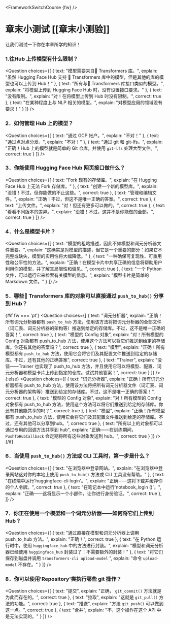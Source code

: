 <FrameworkSwitchCourse {fw} />

<!-- DISABLE-FRONTMATTER-SECTIONS -->

# 章末小测试 [[章末小测验]]

<CourseFloatingBanner
    chapter={4}
    classNames="absolute z-10 right-0 top-0"
/>

让我们测试一下你在本章所学的知识！

### 1.往Hub 上传模型有什么限制？

<Question
	choices={[
		{
			text: "模型需要来自🤗 Transformers 库。",
			explain: "虽然 Hugging Face Hub 支持 🤗 Transformers 库中的模型，但是其他的库的模型也可以上传到 Hub！"
		},
		{
			text: "所有与🤗 Transformers 库接口类似的模型。",
			explain: "将模型上传到 Hugging Face Hub 时，没有设置接口要求。"
		},
		{
			text: "没有限制。",
			explain: "对！在将模型上传到 Hub 时没有限制。",
            correct: true
		},
        {
			text: "在某种程度上与 NLP 相关的模型。",
			explain: "对模型应用的领域没有要求！"
		}
	]}
/>

### 2．如何管理 Hub 上的模型？
<Question
	choices={[
		{
			text: "通过 GCP 帐户。",
			explain: "不对！"
		},
		{
			text: "通过点对点分发。",
			explain: "不对！"
		},
		{
			text: "通过 git 和 git-lfs。",
			explain: "正确！Hub 上的模型就是简单的 Git 仓库，并使用 `git-lfs` 处理大型文件。",
            correct: true
		}
	]}
/>

### 3．你能使用 Hugging Face Hub 网页接口做什么？
<Question
	choices={[
		{
			text: "Fork 现有的存储库。",
			explain: "在 Hugging Face Hub 上无法 Fork 存储库。"
		},
		{
			text: "创建一个新的模型库。",
			explain: "没错！不过，但你能做的不止这些。",
            correct: true
		},
		{
			text: "管理和编辑文件。",
			explain: "正确！不过，但这不是唯一正确的答案。",
            correct: true
		},
        {
			text: "上传文件。",
			explain: "对！但还有更多可以做的。",
            correct: true
		},
        {
			text: "看看不同版本的差异。",
			explain: "没错！不过，这并不是你能做的全部。",
            correct: true
		}
	]}
/>

### 4．什么是模型卡片？
<Question
	choices={[
		{
			text: "模型的粗略描述，因此不如模型和词元分析器文件重要。",
			explain: "这确实是对模型的描述，但它是一个重要的部分：如果它不完整或缺失，模型的实用性将大幅降低。"
		},
		{
			text: "一种确保可复现性、可重用性和公平性的方法。",
			explain: "正确！在模型卡片中共享正确的信息将帮助用户利用你的模型，并了解其局限性和偏见。",
            correct: true
		},
		{
			text: "一个 Python 文件，可以运行它来检索有关模型的信息。",
			explain: "模型卡片是简单的 Markdown 文件。"
		}
	]}
/>

### 5．哪些🤗 Transformers 库的对象可以直接通过 `push_to_hub()` 分享到 Hub？
{#if fw === 'pt'}
<Question
	choices={[
		{
			text: "词元分析器",
			explain: "正确！所有词元分析器都有 `push_to_hub` 方法，使用该方法将把词元分析器的全部文件（词汇表、词元分析器的架构等）推送到给定的存储库。不过，这不是唯一正确的答案！",
            correct: true
		},
		{
			text: "模型的 Config 对象",
			explain: "对！所有模型的 Config 对象都有 push_to_hub 方法，使用这个方法可以将它们推送到给定的存储库。你还有其他的答案吗？",
            correct: true
		},
		{
			text: "模型",
			explain: "正确！所有模型都有 `push_to_hub` 方法，使用它会将它们及其配置文件推送到给定的存储库。不过，还有其他的正确答案",
            correct: true
		},
        {
			text: "Trainer",
			explain: "没错——Trainer 也实现了 push_to_hub 方法，并且使用它可以将模型、配置、词元分析器和模型卡片上传到指定的仓库。试试其他答案！",
            correct: true
		}
	]}
/>
{:else}
<Question
	choices={[
		{
			text: "词元分析器",
			explain: "正确！所有词元分析器都有 push_to_hub 方法，使用该方法将把所有词元分析器文件（词汇表、词元分析器的架构等）推送到给定的存储库。不过，这不是唯一正确的答案！",
            correct: true
		},
		{
			text: "模型的 Config 对象",
			explain: "对！所有模型的 Config 对象都有 push_to_hub 方法，使用这个方法可以将它们推送到给定的存储库。你还有其他能共享的吗？",
            correct: true
		},
		{
			text: "模型",
			explain: "正确！所有模型都有 push_to_hub 方法，使用它会将它们及其配置文件推送到给定的存储库。不过，还有其他可以分享到hub。",
            correct: true
		},
		{
			text: "所有以上的对象都可以通过专用的回调方法共享到 hub",
			explain: "正确——在训练期间， `PushToHubCallback` 会定期将所有这些对象发送到 hub。",
            correct: true
		}
	]}
/>
{/if}

### 6．当使用 `push_to_hub()` 方法或 CLI 工具时，第一步是什么？
<Question
	choices={[
		{
			text: "在浏览器中登录网站。",
			explain: "在浏览器中登录网站这对你的本地上使用 `push_to_hub()` 方法或 CLI 工具没有帮助。"
		},
		{
			text: "在终端中运行'huggingface-cli login'。",
			explain: "正确——这将下载并缓存你的个人令牌。",
            correct: true
		},
		{
			text: "在笔记本中运行'notebook_login ()'。",
			explain: "正确——这将显示一个小部件，让你进行身份验证。",
            correct: true
		},
	]}
/>

### 7．你正在使用一个模型和一个词元分析器——如何将它们上传到 Hub？

<Question
	choices={[
		{
			text: "通过直接在模型和词元分析器上调用 push_to_hub 方法。",
			explain: "正确！",
            correct: true
		},
		{
			text: "在 Python 运行时中，使用 `huggingface_hub` 中的方法进行封装。",
			explain: "模型和词元分析器已经使用 `huggingface_hub` 封装过了：不需要额外的封装！"
		},
		{
			text: "将它们保存到磁盘并调用 `transformers-cli upload-model` ",
			explain: "命令 `upload-model` 不存在。"
		}
	]}
/>

### 8．你可以使用'Repository'类执行哪些 git 操作？
<Question
	choices={[
		{
			text: "提交",
			explain: "正确， `git_commit()` 方法就是为此而存在的。",
            correct: true
		},
		{
			text: "拉取",
			explain: "这就是 `git_pull()` 方法的功能。",
            correct: true
		},
		{
			text: "推送",
			explain: "方法 `git_push()` 可以做到这一点。",
            correct: true
		},
		{
			text: "合并",
			explain: "不，这个操作在这个 API 中是无法实现的。"
		}
	]}
/>
